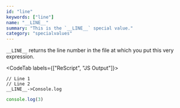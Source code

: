 ```yaml
---
id: "line"
keywords: ["line"]
name: "__LINE__"
summary: "This is the `__LINE__` special value."
category: "specialvalues"
---
```


`__LINE__` returns the line number in the file at which you put this very expression.

<CodeTab labels={["ReScript", "JS Output"]}>

```res example
// Line 1
// Line 2
__LINE__->Console.log
```

```js
console.log(3)
```

</CodeTab>

